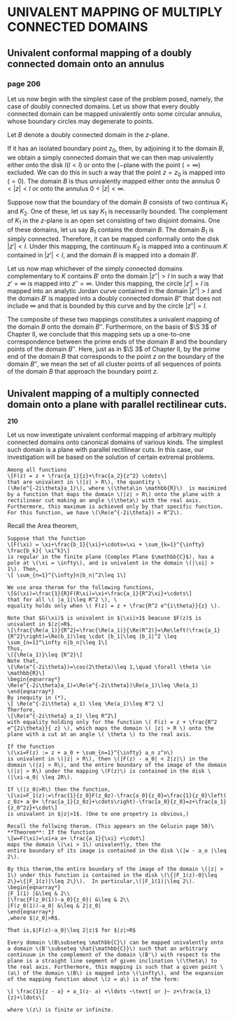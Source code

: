 # UNIVALENT MAPPING OF MULTIPLY CONNECTED DOMAINS 
## Univalent conformal mapping of a doubly connected domain onto an annulus

### page 206

Let us now begin with the simplest case of the problem posed, namely, the 
case of doubly connected domains. Let us show that every doubly connected 
domain can be mapped univalently onto some circular annulus, whose boundary 
circles may degenerate to points. 

Let $B$ denote a doubly connected domain in the $z$-plane. 

If it has an isolated boundary point $z_0$, then, by adjoining it to the domain $B$, we obtain a simply connected domain that we can then map univalently either onto the disk $I (I < I)$ or onto the $(-$plane with the point $(= \infty)$ excluded. We can do this in such a way that the point $z = z_0$ is mapped into $(= 0)$. The domain $B$ is thus univalently mapped either onto the annulus $0 < |z| < I$ or onto the annulus $0 < |z| < \infty$.

Suppose now that the boundary of the domain $B$ consists of two continua $K_1$ and $K_2$. One of these, let us say $K_1$ is necessarily bounded. The complement of $K_1$ in the $z$-plane is an open set consisting of two disjoint domains. One of these domains, let us say $B_1$ contains the domain $B$. The domain $B_1$ is simply connected. Therefore, it can be mapped conformally onto the disk $|z'| < I$. Under this mapping, the continuum $K_2$ is mapped into a continuum $K$ contained in $|z' | < I$, and the domain $B$ is mapped into a domain $B'$. 

Let us now map whichever of the simply connected domains complementary to $K$ contains $B'$ onto the domain $|z''| > I$ in such a way that $z' = \infty$ is mapped into $z'' = \infty$. Under this mapping, the circle $|z'| = I$ is mapped into an analytic Jordan curve contained in the domain $|z''| > I$ and the domain $B'$ is mapped into a doubly connected domain $B''$ that does not include $\infty$ and that is bounded by this curve and by the circle $|z''| = I$. 

The composite of these two mappings constitutes a univalent mapping of the domain $B$ onto the domain $B''$. Furthermore, on the basis of $\S 3$ of Chapter II, we conclude that this mapping sets up a one-to-one correspondence between the prime ends of the domain $B$ and the boundary points of the domain $B''$. Here, just as in $\S 3$ of Chapter II, by the prime end of the domain $B$ that corresponds to the point $z$ on the boundary of the domain $B''$, we mean the set of all cluster points of all sequences of points of the domain $B$ that approach the boundary point $z$.


## Univalent mapping of a multiply connected domain onto a plane with parallel rectilinear cuts.
**210**

Let us now investigate univalent conformal mapping of arbitrary multiply connected domains onto canonical domains of various kinds. The simplest such domain is a plane with parallel rectilinear cuts. In this case, our investigation  will be based on the solution of certain extremal problems. 

```lemma
Among all functions
\[F(z) = z + \frac{a_1}{z}+\frac{a_2}{z^2} \cdots\] 
that are univalent in \(|z| > R\), the quantity \(\Re(e^{-2i\theta}a_1)\), where \(\theta\in \mathbb{R}\)  is maximized by a function that maps the domain \(|z| > R\) onto the plane with a rectilinear cut making an angle \(\theta\) with the real axis. Furthermore, this maximum is achieved only by that specific function. For this function, we have \(\Re(e^{-2i\theta}) = R^2\).
```
Recall the Area theorem,

```theorem
Suppose that the function 
\[F(\xi) = \xi+\frac{b_1}{\xi}+\cdots=\xi + \sum_{k=1}^{\infty} \frac{b_k}{ \xi^k}\] 
is regular in the finite plane (Complex Plane $\mathbb{C}$), has a pole at \(\xi = \infty\), and is univalent in the domain \(|\xi| > 1\). Then,
\[ \sum_{n=1}^{\infty}n|b_n|^2\leq 1\]
```

```proof
We use area therom for the following functions,
\[G(\xi)=\frac{1}{R}F(R\xi)=\xi+\frac{a_1}{R^2\xi}+\cdots\]
that for all \( |a_1|\leq R^2 \), \
equality holds only when \( F(z) = z + \frac{R^2 e^{i\theta}}{z} \).

Note that $G(\xi)$ is univalent in $|\xi|>1$ beacuse $F(z)$ is univalent in $|z|>R$. 
\[\frac{\Re(a_1)}{R^2}=\frac{\Re(a_1)}{\Re(R^2)}=\Re\left(\frac{a_1}{R^2}\right)=\Re(b_1)\leq \cdot |b_1|\leq |b_1|^2 \leq \sum_{n=1}^\infty n|b_n|\leq 1\]
Thus,
\[{\Re(a_1)}\leq {R^2}\]
Note that,
\[\Re(e^{-2i\theta})=\cos(2\theta)\leq 1,\quad \forall \theta \in \mathbb{R}\]
\begin{eqnarray*}
\Re(e^{-2i\theta}a_1)=\Re(e^{-2i\theta})\Re(a_1)\leq \Re(a_1)
\end{eqnarray*}
By inequity in (*),
\[ \Re(e^{-2i\theta} a_1) \leq \Re(a_1)\leq R^2 \] 
Therfore,
\[\Re(e^{-2i\theta} a_1) \leq R^2\]
with equality holding only for the function \( F(z) = z + \frac{R^2 e^{2i\theta}}{ z} \), which maps the domain \( |z| > R \) onto the plane with a cut at an angle \( \theta \) to the real axis.
```

```lemma
If the function 
\(\xi=F(z) := z + a_0 + \sum_{n=1}^{\infty} a_n z^n\) 
is univalent in \(|z| > R\), then \(|F(z) - a_0| < 2|z|\) in the domain \(|z| > R\), and the entire boundary of the image of the domain \(|z| > R\) under the mapping \(F(z)\) is contained in the disk \(|\xi-a_0| \leq 2R\).
```

```proof
If \(|z_0|>R\) then the function,
\[\xi=F_1(z):=\frac{1}{z_0}F(z_0z)-\frac{a_0}{z_0}=\frac{1}{z_0}\left( z_0z+ a_0+ \frac{a_1}{z_0z}+\cdots\right)-\frac{a_0}{z_0}=z+\frac{a_1}{z_0^2z}+\cdot\]
is univalent in $|z|>1$. (One to one propetry is obvious,)

Recall the follwing therom. (This appears on the Goluzin page 50)\
**Theorem**: If the function 
\[w=F(\xi)=\xi+a_o+ \frac{a_1}{\xi} +\cdot\]
maps the domain \(\xi > 1\) univalently, then the 
entire boundary of its image is contained in the disk \(|w - a_o |\leq 2\). 

By this therom,the entire boundary of the image of the domain \(|z| > 1\) under this function is contained in the disk \(\{|F_1(z)-0|\leq 2\}=\{|F_1(z)|\leq 2\}\).  In particular,\(|F_1(1)|\leq 2\).
\begin{eqnarray*}
|F_1(1) |&\leq & 2\\
|\frac{F(z_0(1))-a_0}{z_0}| &\leq & 2\\
|F(z_0(1))-a_0| &\leq & 2|z_0|
\end{eqnarray*}
,where $|z_0|>R$.

That is,$|F(z)-a_0|\leq 2|z|$ for $|z|>R$
```

```theorem
Every domain \(B\subseteq \mathbb{C}\) can be mapped univalently onto a domain \(B'\subseteq \hat{\mathbb{C}}\) such that an arbitrary continuum in the complement of the domain \(B'\) with respect to the plane is a straight line segment of given inclination \(\theta\) to the real axis. Furthermore, this mapping is such that a given point \(a\) of the domain \(B\) is mapped into \(\infty\), and the expansion of the mapping function about \(z = a\) is of the form:

\[ \frac{1}{z - a} + a_1(z- a) +\ldots ~\text{ or }~ z+\frac{a_1}{z}+\ldots\]

where \(z\) is finite or infinite.

```






